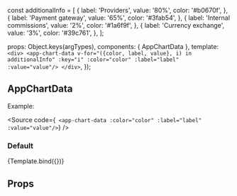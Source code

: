 const additionalInfo = [
  {
    label: 'Providers',
    value: '80%',
    color: '#b0670f',
  },
  {
    label: 'Payment gateway',
    value: '65%',
    color: '#3fab54',
  },
  {
    label: 'Internal commissions',
    value: '2%',
    color: '#1a6f9f',
  },
  {
    label: 'Currency exchange',
    value: '3%',
    color: '#39c761',
  },
];

<Meta
  title="ui-kit/charts/AppChartData"
  component={AppChartData}
/>

  props: Object.keys(argTypes),
  components: { AppChartData },
  template: `
      <div>
        <app-chart-data v-for="({color, label, value}, i) in additionalInfo" :key="i" :color="color" :label="label" :value="value"/>
      </div>
    `,
});

## AppChartData

Example:

<Source
  code={`  <app-chart-data :color="color" :label="label" :value="value"/>
`}
/>

### Default

<Canvas>
  <Story
    name="Default view"
    args={{ additionalInfo }}>
    {Template.bind({})}
  </Story>
</Canvas>

## Props

<ArgsTable story="Default view" />
